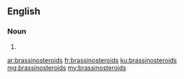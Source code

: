 ==English==

===Noun===
{{head|en}}

# {{plural of|brassinosteroid}}

[[ar:brassinosteroids]]
[[fr:brassinosteroids]]
[[ku:brassinosteroids]]
[[mg:brassinosteroids]]
[[my:brassinosteroids]]